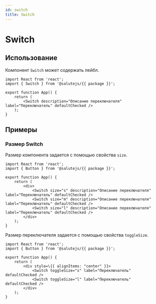 ```yaml
---
id: switch
title: Switch
---
```



# Switch
<Description name="Switch" />
<PropsTable name="Switch" />

## Использование
Компонент `Switch` может содержать лейбл.

```tsx live
import React from 'react';
import { Switch } from '@salutejs/{{ package }}';

export function App() {
    return (
        <Switch description="Описание переключателя" label="Переключатель" defaultChecked />
    );
}
```

## Примеры

### Размер Switch
Размер компонента задается с помощью свойства `size`.

```tsx live
import React from 'react';
import { Button } from '@salutejs/{{ package }}';

export function App() {
    return (
        <div>
            <Switch size="s" description="Описание переключателя" label="Переключатель" defaultChecked />
            <Switch size="m" description="Описание переключателя" label="Переключатель" defaultChecked />
            <Switch size="l" description="Описание переключателя" label="Переключатель" defaultChecked />
        </div>
    );
}
```

Размер переключателя задается с помощью свойства `toggleSize`.

```tsx live
import React from 'react';
import { Button } from '@salutejs/{{ package }}';

export function App() {
    return (
        <div style=\{{ alignItems: "center" }}>
            <Switch toggleSize="s" label="Переключатель" defaultChecked />
            <Switch toggleSize="l" label="Переключатель" defaultChecked />
        </div>
    );
}
```
